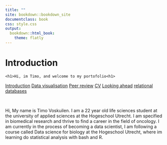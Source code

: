 ```yaml
---
title: ""
site: bookdown::bookdown_site
documentclass: book
css: style.css
output:
  bookdown::html_book:
    theme: flatly
---
```


# Introduction
  <body id = "start">
  <div class ="header">
    <h1>Hi, im Timo, and welcome to my portofolio<h1>
  <div>
  
  <div class="sidenav">
  <a href='index.html#Introduction'>Introduction</a>
  <a href='1-c.elegans-experiment#data-visualisation'>Data visualisation</a>
  <a href='open_peer_review.html#open peer review'>Peer review</a>
  <a href='3-cv#CV'>CV</a>
  <a href='4-looking-ahead#Looking ahead'>Looking ahead</a>
  <a href='5-relational-databases#relational databases'>relational databases</a>
 </div>
 &nbsp;

Hi, My name is Timo Voskuilen. I am a 22 year old life sciences student at the university of applied sciences at the Hogeschool Utrecht. I am specified in biomedical research and thrive to find a career in the field of oncology. I am currently in the process of becoming a data scientist, I am following a course called Data science for biology at the Hogeschool Utrecht, where im learning do statistical analysis with bash and R. 
